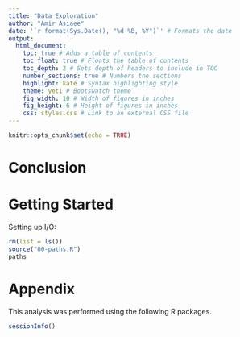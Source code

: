 ```yaml
---
title: "Data Exploration"
author: "Amir Asiaee"
date: '`r format(Sys.Date(), "%d %B, %Y")`' # Formats the date
output: 
  html_document:
    toc: true # Adds a table of contents
    toc_float: true # Floats the table of contents
    toc_depth: 2 # Sets depth of headers to include in TOC
    number_sections: true # Numbers the sections
    highlight: kate # Syntax highlighting style
    theme: yeti # Bootswatch theme
    fig_width: 10 # Width of figures in inches
    fig_height: 6 # Height of figures in inches
    css: styles.css # Link to an external CSS file
---
```



```r
knitr::opts_chunk$set(echo = TRUE)
```

# Conclusion


# Getting Started
Setting up I/O:
```r
rm(list = ls())
source("00-paths.R")
paths
```

# Appendix

This analysis was performed using the following R packages.
```r
sessionInfo()

```
